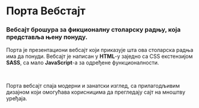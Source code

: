 
# Порта Вебстајт

### Вебсајт брошура за фикционалну столарску радњу, која представља њену понуду.

<HeroImage image={PortaImg} title="Порта Вебсајт" />

Порта је презентациони вебсајт који приказује шта ова столарска радња има да понуди. Вебсајт је написан у **HTML**-у заједно са CSS екстензијом **SASS**, са мало **JavaScript**-а за одређене функционалности.

<br />

Порта вебсајт спаја модерни и занатски изглед, са прилагодљивим дизајном који омогућава корисницима да прегледају сајт на мноштву уређаја.

<br />
<br />

<EntirePageImage image={PortaEntirePageImg} alt="Entire page" />

<br />
